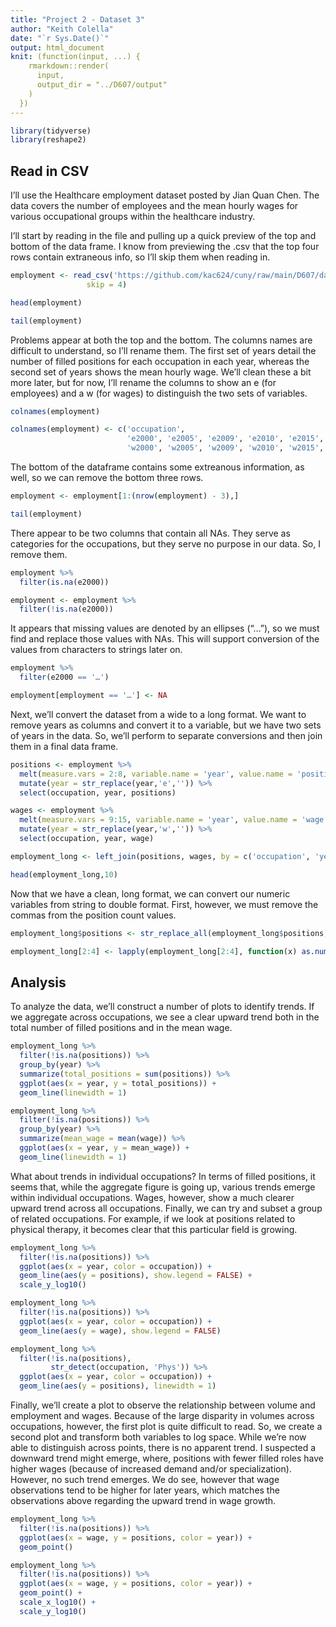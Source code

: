 ```yaml
---
title: "Project 2 - Dataset 3"
author: "Keith Colella"
date: "`r Sys.Date()`"
output: html_document
knit: (function(input, ...) {
    rmarkdown::render(
      input,
      output_dir = "../D607/output"
    )
  })
---
```


```r
library(tidyverse)
library(reshape2)
```

## Read in CSV

I'll use the Healthcare employment dataset posted by Jian Quan Chen. The data covers the number of employees and the mean hourly wages for various occupational groups within the healthcare industry.

I'll start by reading in the file and pulling up a quick preview of the top and bottom of the data frame. I know from previewing the .csv that the top four rows contain extraneous info, so I'll skip them when reading in.

```r
employment <- read_csv('https://github.com/kac624/cuny/raw/main/D607/data/healthcare_empl.csv',
                 skip = 4)

head(employment)

tail(employment)
```

Problems appear at both the top and the bottom. The columns names are difficult to understand, so I'll rename them. The first set of years detail the number of filled positions for each occupation in each year, whereas the second set of years shows the mean hourly wage. We'll clean these a bit more later, but for now, I'll rename the columns to show an e (for employees) and a w (for wages) to distinguish the two sets of variables.

```r
colnames(employment)

colnames(employment) <- c('occupation',
                          'e2000', 'e2005', 'e2009', 'e2010', 'e2015', 'e2016', 'e2020',
                          'w2000', 'w2005', 'w2009', 'w2010', 'w2015', 'w2016', 'w2020')
```

The bottom of the dataframe contains some extreanous information, as well, so we can remove the bottom three rows.

```r
employment <- employment[1:(nrow(employment) - 3),]

tail(employment)
```

There appear to be two columns that contain all NAs. They serve as categories for the occupations, but they serve no purpose in our data. So, I remove them.

```r
employment %>%
  filter(is.na(e2000))

employment <- employment %>%
  filter(!is.na(e2000))
```

It appears that missing values are denoted by an ellipses ("…"), so we must find and replace those values with NAs. This will support conversion of the values from characters to strings later on.

```r
employment %>%
  filter(e2000 == '…')

employment[employment == '…'] <- NA
```

Next, we'll convert the dataset from a wide to a long format. We want to remove years as columns and convert it to a variable, but we have two sets of years in the data. So, we'll perform to separate conversions and then join them in a final data frame.

```r
positions <- employment %>%
  melt(measure.vars = 2:8, variable.name = 'year', value.name = 'positions') %>%
  mutate(year = str_replace(year,'e','')) %>%
  select(occupation, year, positions)

wages <- employment %>%
  melt(measure.vars = 9:15, variable.name = 'year', value.name = 'wage') %>%
  mutate(year = str_replace(year,'w','')) %>%
  select(occupation, year, wage)

employment_long <- left_join(positions, wages, by = c('occupation', 'year'))

head(employment_long,10)
```

Now that we have a clean, long format, we can convert our numeric variables from string to double format. First, however, we must remove the commas from the position count values.

```r
employment_long$positions <- str_replace_all(employment_long$positions,',','')

employment_long[2:4] <- lapply(employment_long[2:4], function(x) as.numeric(as.character(x)))
```


## Analysis

To analyze the data, we'll construct a number of plots to identify trends. If we aggregate across occupations, we see a clear upward trend both in the total number of filled positions and in the mean wage.

```r
employment_long %>%
  filter(!is.na(positions)) %>%
  group_by(year) %>%
  summarize(total_positions = sum(positions)) %>%
  ggplot(aes(x = year, y = total_positions)) +
  geom_line(linewidth = 1)

employment_long %>%
  filter(!is.na(positions)) %>%
  group_by(year) %>%
  summarize(mean_wage = mean(wage)) %>%
  ggplot(aes(x = year, y = mean_wage)) +
  geom_line(linewidth = 1)
```

What about trends in individual occupations? In terms of filled positions, it seems that, while the aggregate figure is going up, various trends emerge within individual occupations. Wages, however, show a much clearer upward trend across all occupations. Finally, we can try and subset a group of related occupations. For example, if we look at positions related to physical therapy, it becomes clear that this particular field is growing.

```r
employment_long %>%
  filter(!is.na(positions)) %>%
  ggplot(aes(x = year, color = occupation)) +
  geom_line(aes(y = positions), show.legend = FALSE) +
  scale_y_log10()

employment_long %>%
  filter(!is.na(positions)) %>%
  ggplot(aes(x = year, color = occupation)) +
  geom_line(aes(y = wage), show.legend = FALSE)

employment_long %>%
  filter(!is.na(positions),
         str_detect(occupation, 'Phys')) %>%
  ggplot(aes(x = year, color = occupation)) +
  geom_line(aes(y = positions), linewidth = 1)

```

Finally, we'll create a plot to observe the relationship between volume and employment and wages. Because of the large disparity in volumes across occupations, however, the first plot is quite difficult to read. So, we create a second plot and transform both variables to log space. While we're now able to distinguish across points, there is no apparent trend. I suspected a downward trend might emerge, where, positions with fewer filled roles have higher wages (because of increased demand and/or specialization). However, no such trend emerges. We do see, however that wage observations tend to be higher for later years, which matches the observations above regarding the upward trend in wage growth.

```r
employment_long %>%
  filter(!is.na(positions)) %>%
  ggplot(aes(x = wage, y = positions, color = year)) +
  geom_point()

employment_long %>%
  filter(!is.na(positions)) %>%
  ggplot(aes(x = wage, y = positions, color = year)) +
  geom_point() + 
  scale_x_log10() +
  scale_y_log10()
```

